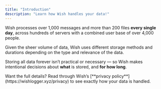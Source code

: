 ```yaml
---
title: "Introduction"
description: "Learn how Wish handles your data!"
---
```


Wish processes over 1,000 messages and more than 200 files **every single day**, across hundreds of servers with a combined user base of over 4,000 people.

Given the sheer volume of data, Wish uses different storage methods and durations depending on the type and relevance of the data.

Storing all data forever isn’t practical or necessary — so Wish makes intentional decisions about **what** is stored, and **for how long**.

<Info>
  Want the full details? Read through Wish’s [**privacy policy**](https://wishlogger.xyz/privacy) to see exactly how your data is handled.
</Info>